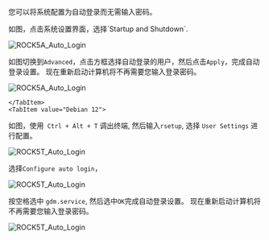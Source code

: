 您可以将系统配置为自动登录而无需输入密码。

<Tabs>
    <TabItem value="Debian 11">
如图，点击系统设置界面，选择`Startup and Shutdown`.

![ROCK5A_Auto_Login](/img/rock5a/rock5a_auto_login_1.webp)

如图切换到`Advanced`，点击方框选择自动登录的用户，然后点击`Apply`，完成自动登录设置。 现在重新启动计算机将不再需要您输入登录密码。

![ROCK5A_Auto_Login](/img/rock5a/rock5a_auto_login_2.webp)

    </TabItem>
    <TabItem value="Debian 12">

如图，使用` Ctrl + Alt + T` 调出终端, 然后输入`rsetup`, 选择 `User Settings` 进行配置。

![ROCK5T_Auto_Login](/img/rock5t/rock5t-autologin-1.webp)

选择`Configure auto login`，

![ROCK5T_Auto_Login](/img/rock5t/rock5t-autologin-2.webp)

按空格选中 `gdm.service`, 然后选中`OK`完成自动登录设置。 现在重新启动计算机将不再需要您输入登录密码。

![ROCK5T_Auto_Login](/img/rock5t/rock5t-autologin-3.webp)

</TabItem>

</Tabs>
